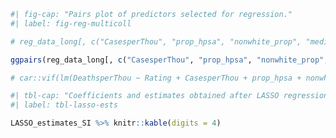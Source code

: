 

```r
#| fig-cap: "Pairs plot of predictors selected for regression."
#| label: fig-reg-multicoll

# reg_data_long[, c("CasesperThou", "prop_hpsa", "nonwhite_prop", "median_income", "unempl_prop","poverty_prop", "prop55older", "HospNumber")]

ggpairs(reg_data_long[, c("CasesperThou", "prop_hpsa", "nonwhite_prop", "median_income", "unempl_prop","poverty_prop", "prop55older", "HospNumber")])

# car::vif(lm(DeathsperThou ~ Rating + CasesperThou + prop_hpsa + nonwhite_prop + median_income + unempl_prop + poverty_prop + prop55older + HospNumber, data = train))
```


```r
#| tbl-cap: "Coefficients and estimates obtained after LASSO regression at two different L1 penalty strengths."
#| label: tbl-lasso-ests

LASSO_estimates_SI %>% knitr::kable(digits = 4)
```

